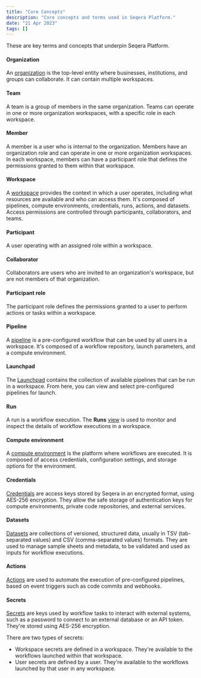 ```yaml
---
title: "Core Concepts"
description: "Core concepts and terms used in Seqera Platform."
date: "21 Apr 2023"
tags: []
---
```


These are key terms and concepts that underpin Seqera Platform.

#### Organization

An [organization](../orgs-and-teams/organizations.mdx) is the top-level entity where businesses, institutions, and groups can collaborate. It can contain multiple workspaces.

#### Team

A team is a group of members in the same organization. Teams can operate in one or more organization workspaces, with a specific role in each workspace.

#### Member

A member is a user who is internal to the organization. Members have an organization role and can operate in one or more organization workspaces. In each workspace, members can have a participant role that defines the permissions granted to them within that workspace.

#### Workspace

A [workspace](../orgs-and-teams/workspace-management.mdx) provides the context in which a user operates, including what resources are available and who can access them. It's composed of pipelines, compute environments, credentials, runs, actions, and datasets. Access permissions are controlled through participants, collaborators, and teams.

#### Participant

A user operating with an assigned role within a workspace.

#### Collaborator

Collaborators are users who are invited to an organization's workspace, but are not members of that organization.

#### Participant role

The participant role defines the permissions granted to a user to perform actions or tasks within a workspace.

#### Pipeline

A [pipeline](../launch/launchpad.mdx) is a pre-configured workflow that can be used by all users in a workspace. It's composed of a workflow repository, launch parameters, and a compute environment.

#### Launchpad

The [Launchpad](../launch/launchpad.mdx) contains the collection of available pipelines that can be run in a workspace. From here, you can view and select pre-configured pipelines for launch.

#### Run

A run is a workflow execution. The **Runs** [view](../monitoring/overview.mdx) is used to monitor and inspect the details of workflow executions in a workspace.

#### Compute environment

A [compute environment](../compute-envs/overview.mdx) is the platform where workflows are executed. It is composed of access credentials, configuration settings, and storage options for the environment.

#### Credentials

[Credentials](../credentials/overview.mdx) are access keys stored by Seqera in an encrypted format, using AES-256 encryption. They allow the safe storage of authentication keys for compute environments, private code repositories, and external services.

#### Datasets

[Datasets](../data/datasets.mdx) are collections of versioned, structured data, usually in TSV (tab-separated values) and CSV (comma-separated values) formats. They are used to manage sample sheets and metadata, to be validated and used as inputs for workflow executions.

#### Actions

[Actions](../pipeline-actions/overview.mdx) are used to automate the execution of pre-configured pipelines, based on event triggers such as code commits and webhooks.

#### Secrets

[Secrets](../secrets/overview.mdx) are keys used by workflow tasks to interact with external systems, such as a password to connect to an external database or an API token. They're stored using AES-256 encryption.

There are two types of secrets:

- Workspace secrets are defined in a workspace. They're available to the workflows launched within that workspace.
- User secrets are defined by a user. They're available to the workflows launched by that user in any workspace.
